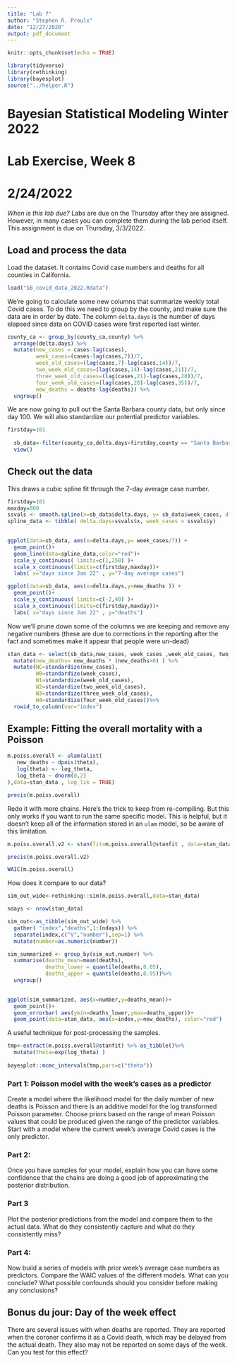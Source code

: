 ```yaml
---
title: "Lab 7"
author: "Stephen R. Proulx"
date: "12/27/2020"
output: pdf_document
---
```


```r
knitr::opts_chunk$set(echo = TRUE)

library(tidyverse)
library(rethinking)
library(bayesplot)
source("../helper.R")
```
# Bayesian Statistical Modeling Winter 2022
# Lab Exercise, Week 8
# 2/24/2022

*When is this lab due?* Labs are due on the Thursday after they are assigned. However, in many cases you can complete them during the lab period itself.   This assignment is due on Thursday, 3/3/2022.  

## Load and process the data


Load the dataset. It contains Covid case numbers and deaths for all counties in California.
```r
load("SB_covid_data_2022.Rdata")
```


We're going to calculate some new columns that summarize weekly total Covid cases. To do this we need to group by the county, and make sure the data are in order by date. The column `delta.days` is the number of days elapsed since data on COVID cases were first reported last winter. 

```r
county_ca <- group_by(county_ca,county) %>%
  arrange(delta.days) %>%
  mutate(new_cases = cases-lag(cases), 
         week_cases=(cases-lag(cases,7))/7, 
         week_old_cases=(lag(cases,7)-lag(cases,14))/7, 
         two_week_old_cases=(lag(cases,14)-lag(cases,21))/7,
         three_week_old_cases=(lag(cases,21)-lag(cases,28))/7,
         four_week_old_cases=(lag(cases,28)-lag(cases,35))/7,
         new_deaths = deaths-lag(deaths)) %>%
  ungroup()
```

We are now going to pull out the Santa Barbara county data, but only since day 100. We will also standardize our potential predictor variables. 
```r
firstday=101
  
  sb_data<-filter(county_ca,delta.days>firstday,county == "Santa Barbara", state=="California")%>% 
  view()

```


## Check out the data

This draws a cubic spline fit through the 7-day average case number.
```r
firstday=101
maxday=800
ssvals <- smooth.spline(x=sb_data$delta.days, y= sb_data$week_cases, df=15)
spline_data <- tibble( delta.days=ssvals$x, week_cases = ssvals$y)
 

ggplot(data=sb_data, aes(x=delta.days,y= week_cases/7)) +
  geom_point()+
  geom_line(data=spline_data,color="red")+
  scale_y_continuous( limits=c(1,250) )+
  scale_x_continuous(limits=c(firstday,maxday))+
  labs( x="days since Jan 22" , y="7-day average cases")


```
```r
ggplot(data=sb_data, aes(x=delta.days,y=new_deaths )) +
  geom_point()+
  scale_y_continuous( limits=c(-2,40) )+
  scale_x_continuous(limits=c(firstday,maxday))+
  labs( x="days since Jan 22" , y="deaths")

```

Now we'll prune down some of the columns we are keeping and remove any negative numbers (these are due to corrections in the reporting after the fact and sometimes make it appear that people were un-dead)
```r
stan_data <- select(sb_data,new_cases, week_cases ,week_old_cases, two_week_old_cases, three_week_old_cases, four_week_old_cases, new_deaths) %>%
  mutate(new_deaths= new_deaths * (new_deaths>0) ) %>%
  mutate(NC=standardize(new_cases),
         W0=standardize(week_cases),
         W1=standardize(week_old_cases),
         W2=standardize(two_week_old_cases),
         W3=standardize(three_week_old_cases),
         W4=standardize(four_week_old_cases))%>%
  rowid_to_column(var="index") 
```


## Example: Fitting the overall mortality with a Poisson 
```r
m.poiss.overall <- ulam(alist(
   new_deaths ~ dpois(theta),
   log(theta) <- log_theta,
   log_theta ~ dnorm(0,2)
),data=stan_data , log_lik = TRUE)
```

```r
precis(m.poiss.overall)
```

Redo it with more chains. Here's the trick to keep from re-compiling. But this only works if you want to run the same specific model. This is helpful, but it doesn't keep all of the information stored in an `ulam` model, so be aware of this limitation.
```r
m.poiss.overall.v2 <- stan(fit=m.poiss.overall@stanfit , data=stan_data , chains=4 , iter=3000)
```

```r
precis(m.poiss.overall.v2)
```

```r
WAIC(m.poiss.overall)
```


How does it compare to our data?

```r
sim_out_wide<-rethinking::sim(m.poiss.overall,data=stan_data)

ndays <- nrow(stan_data)

sim_out<-as_tibble(sim_out_wide) %>% 
  gather( "index","deaths",1:(ndays)) %>%
  separate(index,c("V","number"),sep=1) %>%
  mutate(number=as.numeric(number))
```

```r
sim_summarized <- group_by(sim_out,number) %>%
  summarise(deaths_mean=mean(deaths),
            deaths_lower = quantile(deaths,0.05),
            deaths_upper = quantile(deaths,0.95))%>%
  ungroup()
            
```


```r
ggplot(sim_summarized, aes(x=number,y=deaths_mean))+
  geom_point()+
  geom_errorbar( aes(ymin=deaths_lower,ymax=deaths_upper))+
  geom_point(data=stan_data, aes(x=index,y=new_deaths), color="red")
```


A useful technique for post-processing the samples.
```r

tmp<-extract(m.poiss.overall@stanfit) %>% as_tibble()%>%
  mutate(theta=exp(log_theta) )
  
bayesplot::mcmc_intervals(tmp,pars=c("theta"))
```


### Part 1: Poisson model with the week's cases as a predictor
Create a model  where the likelihood model for the daily number of new deaths is Poisson and there is an additive model for the log transformed Poisson parameter. Choose priors based on the range of mean Poisson values that could be produced given the range of the predictor variables. Start with a model where the current week's average Covid cases is the only predictor.

### Part 2:
Once you have samples for your model, explain how you can have some confidence that the chains are doing a good job of approximating the posterior distribution.

### Part 3
Plot the posterior predictions from the model and compare them to the actual data. What do they consistently capture and what do they consistently miss?

### Part 4: 
Now build a series of models with prior week's average case numbers as predictors. 
Compare the WAIC values of the different models. What can you conclude? What possible confounds should you consider before making any conclusions?



## Bonus du jour: Day of the week effect
There are several issues with when deaths are reported. They are reported when the coroner confirms it as a Covid death, which may be delayed from the actual death. They also may not be reported on some days of the week. Can you test for this effect?
